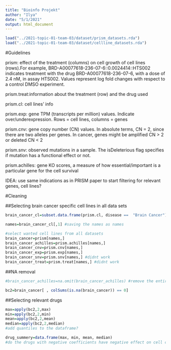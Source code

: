 ---
title: "Bioinfo Projekt"
author: "Ilya"
date: "5/1/2021"
output: html_document
---

```{r}
load("../2021-topic-01-team-03/dataset/prism_datasets.rda")
load("../2021-topic-01-team-03/dataset/cellline_datasets.rda")
```

#Guidelines

prism: effect of the treatment (columns) on cell growth of cell lines (rows).For example, BRD-A00077618-236-07-6::0.0024414::HTS002 indicates treatment with the drug BRD-A00077618-236-07-6, with a dose of 2.4 nM, in assay HTS002. Values represent log fold changes with respect to a control DMSO experiment.

prism.treat:information about the treatment (row) and the drug used

prism.cl: cell lines' info

prism.exp: gene TPM (transcripts per million) values. Indicate over/underexpression. Rows = cell lines, columns = genes

prism.cnv: gene copy number (CN) values. In absolute terms, CN = 2, since there are two alleles per genes. In cancer, genes might be amplified CN > 2 or deleted CN < 2

prism.snv: observed mutations in a sample. The isDeleterious flag specifies if mutation has a functional effect or not.

prism.achilles: gene KO scores, a measure of how essential/important is a particular gene for the cell survival

IDEA: use same indications as in PRISM paper to start filtering for relevant genes, cell lines? 

#Cleaning

##Selecting brain cancer specific cell lines in all data sets
```{r}
brain_cancer_cl=subset.data.frame(prism.cl, disease == 	"Brain Cancer") #identify the brain cancer cell lines' names

names=brain_cancer_cl[,1] #saving the names as names

#select wanted cell lines from all datasets
brain_cancer=prism[names,]
brain_cancer_achilles=prism.achilles[names,]
brain_cancer_cnv=prism.cnv[names,]
brain_cancer_exp=prism.exp[names,]
brain_cancer_snv=prism.snv[names,] #didnt work
brain_cancer_treat=prism.treat[names,] #didnt work
```

##NA removal
```{r}
#brain_cancer_achilles=na.omit(brain_cancer_achilles) #remove the entire cell lines from everywhere without KO scores?

bc2=brain_cancer[ , colSums(is.na(brain_cancer)) == 0]


```

##Selecting relevant drugs
```{r}
max=apply(bc2,2,max)
min=apply(bc2,2,min)
mean=apply(bc2,2,mean)
median=apply(bc2,2,median)
#add quantiles to the dataframe?

drug_summery=data.frame(max, min, mean, median)
#do the drugs with negative coefficients have negative effect on cell cultures? if so should we select the drugs with really negative mean and minimum? Or may be that have all 4 variables in dataframe negative? How big/strict should be the selection?

```


